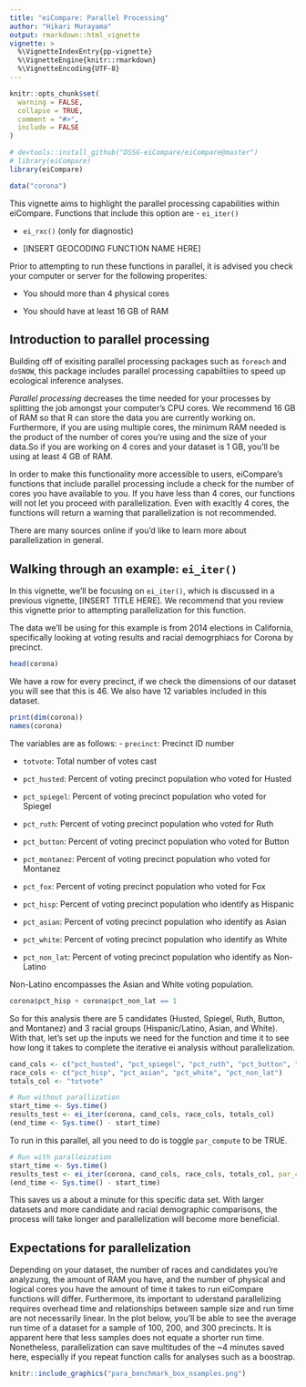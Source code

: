 ```yaml
---
title: "eiCompare: Parallel Processing"
author: "Hikari Murayama"
output: rmarkdown::html_vignette
vignette: >
  %\VignetteIndexEntry{pp-vignette}
  %\VignetteEngine{knitr::rmarkdown}
  %\VignetteEncoding{UTF-8}
---
```


```r
knitr::opts_chunk$set(
  warning = FALSE,
  collapse = TRUE,
  comment = "#>",
  include = FALSE
)

# devtools::install_github("DSSG-eiCompare/eiCompare@master")
# library(eiCompare)
library(eiCompare)

data("corona")
```

This vignette aims to highlight the parallel processing capabilities within eiCompare. Functions that include this option are
- `ei_iter()`

- `ei_rxc()` (only for diagnostic)

- [INSERT GEOCODING FUNCTION NAME HERE]

Prior to attempting to run these functions in parallel, it is advised you check your computer or server for the following properites:

- You should more than 4 physical cores

- You should have at least 16 GB of RAM


## Introduction to parallel processing

Building off of exisiting parallel processing packages such as `foreach` and `doSNOW`,  this package includes parallel processing capabiltiies to speed up ecological inference analyses.

_Parallel processing_ decreases the time needed for your processes by splitting the job amongst your computer's CPU cores. We recommend 16 GB of RAM so that R can store the data you are currently working on. Furthermore, if you are using multiple cores, the minimum RAM needed is the product of the number of cores you're using and the size of your data.So if you are working on 4 cores and your dataset is 1 GB, you'll be using at least 4 GB of RAM.

In order to make this functionality more accessible to users, eiCompare's functions that include parallel processing include a check for the number of cores you have available to you. If you have less than 4 cores, our functions will not let you proceed with parallelization. Even with exacltly 4 cores, the functions will return a warning that parallelization is not recommended. 

There are many sources online if you'd like to learn more about parallelization in general.

## Walking through an example: `ei_iter()`

In this vignette, we'll be focusing on `ei_iter()`, which is discussed in a previous vignette, [INSERT TITLE HERE]. We recommend that you review this vignette prior to attempting parallelization for this function. 

The data we'll be using for this example is from 2014 elections in California, specifically looking at voting results and racial demogrphiacs for Corona by precinct.

```r
head(corona)
```

We have a row for every precinct, if we check the dimensions of our dataset you will see that this is 46. We also have 12 variables included in this dataset.
```r
print(dim(corona))
names(corona)
```

The variables are as follows:
  - `precinct`: Precinct ID number     
  
  - `totvote`: Total number of votes cast
  
  - `pct_husted`: Percent of voting precinct population who voted for Husted
  
  - `pct_spiegel`: Percent of voting precinct population who voted for Spiegel
  
  - `pct_ruth`: Percent of voting precinct population who voted for Ruth   
  
  - `pct_button`:  Percent of voting precinct population who voted for Button 
  
  - `pct_montanez`: Percent of voting precinct population who voted for Montanez
  
  - `pct_fox`: Percent of voting precinct population who voted for Fox     
  
  - `pct_hisp`: Percent of voting precinct population who identify as Hispanic 
  
  - `pct_asian`: Percent of voting precinct population who identify as Asian  
  
  - `pct_white`: Percent of voting precinct population who identify as White 
  
  - `pct_non_lat`: Percent of voting precinct population who identify as Non-Latino
  
  

Non-Latino encompasses the Asian and White voting population.
```r
corona$pct_hisp + corona$pct_non_lat == 1
```

So for this analysis there are 5 candidates (Husted, Spiegel, Ruth, Button, and Montanez) and 3 racial groups (Hispanic/Latino, Asian, and White). With that, let's set up the inputs we need for the function and time it to see how long it takes to complete the iterative ei analysis without parallelization.

```r
cand_cols <- c("pct_husted", "pct_spiegel", "pct_ruth", "pct_button", "pct_montanez", "pct_fox")
race_cols <- c("pct_hisp", "pct_asian", "pct_white", "pct_non_lat")
totals_col <- "totvote"

# Run without parallization
start_time <- Sys.time()
results_test <- ei_iter(corona, cand_cols, race_cols, totals_col)
(end_time <- Sys.time() - start_time)
```

To run in this parallel, all you need to do is toggle `par_compute` to be TRUE.
```r
# Run with paralleization
start_time <- Sys.time()
results_test <- ei_iter(corona, cand_cols, race_cols, totals_col, par_compute = TRUE)
(end_time <- Sys.time() - start_time)
```
This saves us a about a minute for this specific data set. With larger datasets and more candidate and racial demographic comparisons, the process will take longer and parallelization will become more beneficial.

## Expectations for parallelization

Depending on your dataset, the number of races and candidates you're analyzung, the amount of RAM you have, and the number of physical and logical cores you have the amount of time it takes to run eiCompare functions will differ. Furthermore, its important to uderstand parallelizing requires overhead time and relationships between sample size and run time are not necessarily linear. In the plot below, you'll be able to see the average run time of a dataset for a sample of 100, 200, and 300 precincts. It is apparent here that less samples does not equate a shorter run time. Nonetheless, parallelization can save multitudes of the ~4 minutes saved here, especially if you repeat function calls for analyses such as a boostrap.

```r

knitr::include_graphics("para_benchmark_box_nsamples.png")
```
